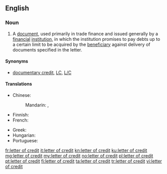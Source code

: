 ==English==

===Noun===
{{wikipedia}}
{{en-noun|head=[[letter]] [[of]] [[credit]]|letters of credit}}

# {{context|finance|banking|lang=en}} A [[document]], used primarily in trade finance and issued generally by a [[financial]] [[institution]], in which the institution promises to pay debts up to a certain limit to be acquired by the [[beneficiary]] against delivery of documents specified in the letter.

====Synonyms====
* {{sense|trade finance document}} [[documentary credit]], [[LC]], [[L/C]]

====Translations====
{{trans-top|trade finance document}}
* Chinese:
*: Mandarin: {{t+|cmn|信用證|sc=Hani}}, {{t+|cmn|信用证|tr=xìnyòngzhèng|sc=Hani}}
* Finnish: {{t+|fi|remburssi}}
* French: {{t+|fr|lettre de crédit|f}}
{{trans-mid}}
* Greek: {{t|el|τραπεζική πίστωση|f}}
* Hungarian: {{t|hu|hitellevél}}
* Portuguese: {{t+|pt|carta de crédito}}
{{trans-bottom}}

[[fr:letter of credit]]
[[it:letter of credit]]
[[kn:letter of credit]]
[[ku:letter of credit]]
[[mg:letter of credit]]
[[my:letter of credit]]
[[no:letter of credit]]
[[pl:letter of credit]]
[[pt:letter of credit]]
[[fi:letter of credit]]
[[ta:letter of credit]]
[[tr:letter of credit]]
[[vi:letter of credit]]